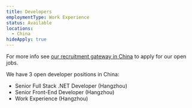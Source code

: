 ```yaml
---
title: Developers
employmentType: Work Experience
status: Available
locations:
  - China
hideApply: true
---
```


<Flag country="China" /> For more info see [our recruitment gateway in China](https://www.lagou.com/gongsi/335494.html) to apply for our open jobs.

We have 3 open developer positions in China:

* Senior Full Stack .NET Developer (Hangzhou)
* Senior Front-End Developer (Hangzhou)
* Work Experience (Hangzhou)

